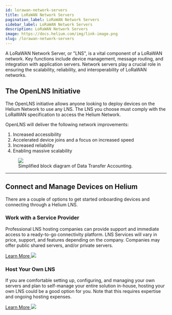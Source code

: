 ```yaml
---
id: lorawan-network-servers
title: LoRaWAN Network Servers
pagination_label: LoRaWAN Network Servers
sidebar_label: LoRaWAN Network Servers
description: LoRaWAN Network Servers
image: https://docs.helium.com/img/link-image.png
slug: /lorawan-network-servers
---
```



A LoRaWAN Network Server, or "LNS", is a vital component of a LoRaWAN network. Key functions include
device management, message routing, and integration with application servers. Network servers play a
crucial role in ensuring the scalability, reliability, and interoperability of LoRaWAN networks.

## The OpenLNS Initiative

​The OpenLNS initiative allows anyone looking to deploy devices on the Helium Network to use any
LNS. The LNS you choose must comply with the LoRaWAN specification to access the Helium Network.

OpenLNS will deliver the following network improvements:

1. Increased accessibility
1. Accelerated device joins and a focus on increased speed
1. Increased reliability
1. Enabling massive scalability

<figure className="screensnippet-wrapper">
  <img src={useBaseUrl('img/open-lns/open-lns-architecture.png')} />
  <figcaption>Simplified block diagram of Data Transfer Accounting.</figcaption>
</figure>

---

## Connect and Manage Devices on Helium

There are a couple of options to get started onboarding devices and connecting through a Helium LNS.

<div class="container" style={{ padding: 0 }}>
  <div class="row">
    <div class="col col--6" style={{ marginBottom: 100 }}>
      <h3>Work with a Service Provider</h3>
      <p className="podtext">
        Professional LNS hosting companies can provide support and immediate access to a ready-to-go
        connectivity platform. LNS Services will vary in price, support, and features depending on
        the company. Companies may offer public shared servers, and/or private servers.
      </p>
      <a href="/find-a-lns-provider">
        Learn More <img className="quicklinkarrow" src={useBaseUrl('img/icons/linkarrow.svg')} />
      </a>
    </div>
    <div class="col col--6 " style={{ marginBottom: 100 }}>
      <h3>Host Your Own LNS</h3>
      <p className="podtext">
        If you are comfortable setting up, configuring, and managing your own servers and plan to
        self-manage your entire solution in-house, hosting your own LNS could be a good option for
        you. Note that this requires expertise and ongoing hosting expenses.
      </p>
      <a href="/open-lns-quickstart">
        Learn More <img className="quicklinkarrow" src={useBaseUrl('img/icons/linkarrow.svg')} />
      </a>
    </div>
  </div>
</div>
